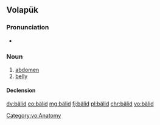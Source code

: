 ==Volapük==

===Pronunciation===
* {{IPA|[bɛˈlid]|lang=vo}}

===Noun===
{{vo-noun}}

# [[abdomen]]
# [[belly]]

====Declension====
{{vo-decl-noun}}

[[Category:vo:Anatomy]]

[[dv:bälid]]
[[eo:bälid]]
[[mg:bälid]]
[[fj:bälid]]
[[pl:bälid]]
[[chr:bälid]]
[[vo:bälid]]